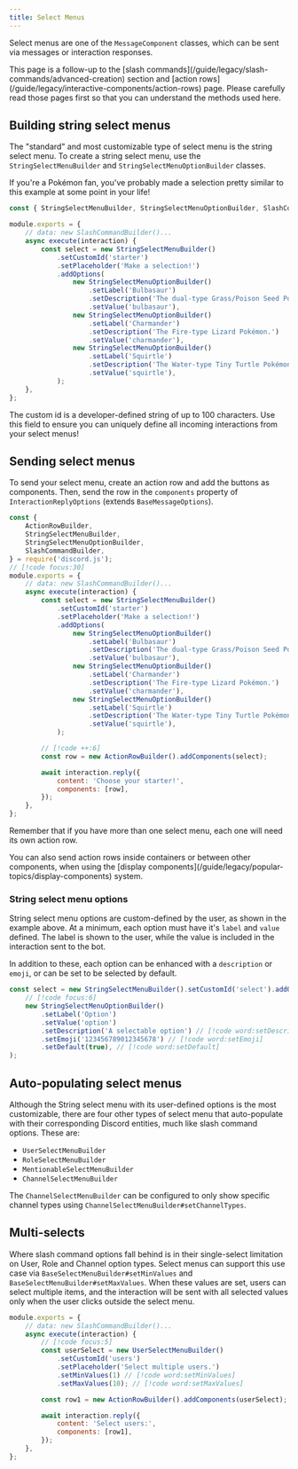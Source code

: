 ```yaml
---
title: Select Menus
---
```


Select menus are one of the `MessageComponent` classes, which can be sent via messages or interaction responses.

<Callout>
	This page is a follow-up to the [slash commands](/guide/legacy/slash-commands/advanced-creation) section and [action
	rows](/guide/legacy/interactive-components/action-rows) page. Please carefully read those pages first so that you can
	understand the methods used here.
</Callout>

## Building string select menus

The "standard" and most customizable type of select menu is the string select menu. To create a string select menu, use the `StringSelectMenuBuilder` and `StringSelectMenuOptionBuilder` classes.

If you're a Pokémon fan, you've probably made a selection pretty similar to this example at some point in your life!

```js
const { StringSelectMenuBuilder, StringSelectMenuOptionBuilder, SlashCommandBuilder } = require('discord.js');

module.exports = {
	// data: new SlashCommandBuilder()...
	async execute(interaction) {
		const select = new StringSelectMenuBuilder()
			.setCustomId('starter')
			.setPlaceholder('Make a selection!')
			.addOptions(
				new StringSelectMenuOptionBuilder()
					.setLabel('Bulbasaur')
					.setDescription('The dual-type Grass/Poison Seed Pokémon.')
					.setValue('bulbasaur'),
				new StringSelectMenuOptionBuilder()
					.setLabel('Charmander')
					.setDescription('The Fire-type Lizard Pokémon.')
					.setValue('charmander'),
				new StringSelectMenuOptionBuilder()
					.setLabel('Squirtle')
					.setDescription('The Water-type Tiny Turtle Pokémon.')
					.setValue('squirtle'),
			);
	},
};
```

<Callout>
	The custom id is a developer-defined string of up to 100 characters. Use this field to ensure you can uniquely define
	all incoming interactions from your select menus!
</Callout>

## Sending select menus

To send your select menu, create an action row and add the buttons as components. Then, send the row in the `components` property of `InteractionReplyOptions` (extends `BaseMessageOptions`).

```js
const {
	ActionRowBuilder,
	StringSelectMenuBuilder,
	StringSelectMenuOptionBuilder,
	SlashCommandBuilder,
} = require('discord.js');
// [!code focus:30]
module.exports = {
	// data: new SlashCommandBuilder()...
	async execute(interaction) {
		const select = new StringSelectMenuBuilder()
			.setCustomId('starter')
			.setPlaceholder('Make a selection!')
			.addOptions(
				new StringSelectMenuOptionBuilder()
					.setLabel('Bulbasaur')
					.setDescription('The dual-type Grass/Poison Seed Pokémon.')
					.setValue('bulbasaur'),
				new StringSelectMenuOptionBuilder()
					.setLabel('Charmander')
					.setDescription('The Fire-type Lizard Pokémon.')
					.setValue('charmander'),
				new StringSelectMenuOptionBuilder()
					.setLabel('Squirtle')
					.setDescription('The Water-type Tiny Turtle Pokémon.')
					.setValue('squirtle'),
			);

		// [!code ++:6]
		const row = new ActionRowBuilder().addComponents(select);

		await interaction.reply({
			content: 'Choose your starter!',
			components: [row],
		});
	},
};
```

<Callout>Remember that if you have more than one select menu, each one will need its own action row.</Callout>

<Callout>
	You can also send action rows inside containers or between other components, when using the [display
	components](/guide/legacy/popular-topics/display-components) system.
</Callout>

### String select menu options

String select menu options are custom-defined by the user, as shown in the example above. At a minimum, each option must have it's `label` and `value` defined. The label is shown to the user, while the value is included in the interaction sent to the bot.

In addition to these, each option can be enhanced with a `description` or `emoji`, or can be set to be selected by default.

```js
const select = new StringSelectMenuBuilder().setCustomId('select').addOptions(
	// [!code focus:6]
	new StringSelectMenuOptionBuilder()
		.setLabel('Option')
		.setValue('option')
		.setDescription('A selectable option') // [!code word:setDescription]
		.setEmoji('123456789012345678') // [!code word:setEmoji]
		.setDefault(true), // [!code word:setDefault]
);
```

## Auto-populating select menus

Although the String select menu with its user-defined options is the most customizable, there are four other types of select menu that auto-populate with their corresponding Discord entities, much like slash command options. These are:

- `UserSelectMenuBuilder`
- `RoleSelectMenuBuilder`
- `MentionableSelectMenuBuilder`
- `ChannelSelectMenuBuilder`

The `ChannelSelectMenuBuilder` can be configured to only show specific channel types using `ChannelSelectMenuBuilder#setChannelTypes`.

## Multi-selects

Where slash command options fall behind is in their single-select limitation on User, Role and Channel option types. Select menus can support this use case via `BaseSelectMenuBuilder#setMinValues` and `BaseSelectMenuBuilder#setMaxValues`. When these values are set, users can select multiple items, and the interaction will be sent with all selected values only when the user clicks outside the select menu.

```js
module.exports = {
	// data: new SlashCommandBuilder()...
	async execute(interaction) {
		// [!code focus:5]
		const userSelect = new UserSelectMenuBuilder()
			.setCustomId('users')
			.setPlaceholder('Select multiple users.')
			.setMinValues(1) // [!code word:setMinValues]
			.setMaxValues(10); // [!code word:setMaxValues]

		const row1 = new ActionRowBuilder().addComponents(userSelect);

		await interaction.reply({
			content: 'Select users:',
			components: [row1],
		});
	},
};
```
